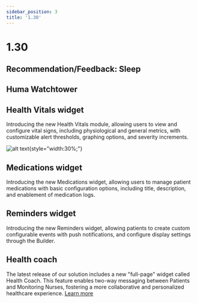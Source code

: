 ```yaml
---
sidebar_position: 3
title: '1.30'
---
```


# 1.30


## Recommendation/Feedback: Sleep

## Huma Watchtower

## Health Vitals widget
Introducing the new Health Vitals module, allowing users to view and configure vital signs, including physiological and general metrics, with customizable alert thresholds, graphing options, and severity increments.

![alt text](./assets/health-coach.png){style="width:30%;"}

## Medications widget
Introducing the new Medications widget, allowing users to manage patient medications with basic configuration options, including title, description, and enablement of medication logs.

## Reminders widget
Introducing the new Reminders widget, allowing patients to create custom configurable events with push notifications, and configure display settings through the Builder.

## Health coach
The latest release of our solution includes a new "full-page" widget called Health Coach. This feature enables two-way messaging between Patients and Monitoring Nurses, fostering a more collaborative and personalized healthcare experience. [Learn more](/data-collection/)

